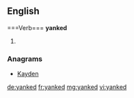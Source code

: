 ==English=====Verb===
'''yanked'''

# {{past of|yank}}

===Anagrams===
* [[Kayden#English|Kayden]]

[[de:yanked]]
[[fr:yanked]]
[[mg:yanked]]
[[vi:yanked]]